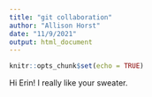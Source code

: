 ```yaml
---
title: "git collaboration"
author: "Allison Horst"
date: "11/9/2021"
output: html_document
---
```


```r
knitr::opts_chunk$set(echo = TRUE)
```

Hi Erin! I really like your sweater. 

